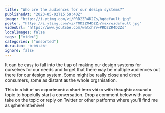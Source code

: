 ```yaml
---
title: "Who are the audiences for our design systems?"
publishedAt: "2023-05-02T15:59:40Z"
image: "https://i.ytimg.com/vi/PRD2ZR4D2Zs/hqdefault.jpg"
poster: "https://i.ytimg.com/vi/PRD2ZR4D2Zs/maxresdefault.jpg"
videoUrl: "https://www.youtube.com/watch?v=PRD2ZR4D2Zs"
localImages: false
tags: ["video"]
categories: ["unsorted"]
duration: "0:05:26"
ignore: false
---
```

It can be easy to fall into the trap of making our design systems for ourselves for our needs and forget that there may be multiple audiences out there for our design system. Some might be really close and direct consumers, some as distant as the whole organisation. 

This is a bit of an experiment: a short intro video with thoughts around a topic to hopefully start a conversation. Drop a comment below with your take on the topic or reply on Twitter or other platforms where you'll find me as @hereinthehive!
